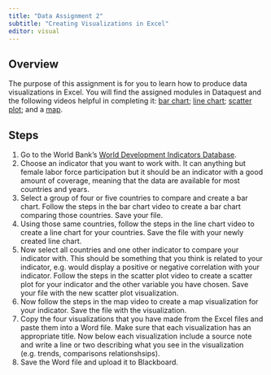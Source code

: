 ```yaml
---
title: "Data Assignment 2"
subtitle: "Creating Visualizations in Excel"
editor: visual
---
```


## Overview

The purpose of this assignment is for you to learn how to produce data
visualizations in Excel. You will find the assigned modules in Dataquest
and the following videos helpful in completing it: [bar
chart](https://www.youtube.com/watch?v=G9vKgrtDZ-w&t=21s); [line
chart](https://www.youtube.com/watch?v=YOpwcihO-iY&t=66s); [scatter
plot](https://www.youtube.com/watch?v=NDszBjbvSFA&t=29s); and a
[map](https://www.youtube.com/watch?v=ixjWeXbYVl0&t=98s).

## Steps

1.  Go to the World Bank's [World Development Indicators
    Database](https://databank.worldbank.org/source/world-development-indicators).
2.  Choose an indicator that you want to work with. It can anything but
    female labor force participation but it should be an indicator with
    a good amount of coverage, meaning that the data are available for
    most countries and years.
3.  Select a group of four or five countries to compare and create a bar
    chart. Follow the steps in the bar chart video to create a bar chart
    comparing those countries. Save your file.
4.  Using those same countries, follow the steps in the line chart video
    to create a line chart for your countries. Save the file with your
    newly created line chart.
5.  Now select all countries and one other indicator to compare your
    indicator with. This should be something that you think is related
    to your indicator, e.g. would display a positive or negative
    correlation with your indicator. Follow the steps in the scatter
    plot video to create a scatter plot for your indicator and the other
    variable you have chosen. Save your file with the new scatter plot
    visualization.
6.  Now follow the steps in the map video to create a map visualization
    for your indicator. Save the file with the visualization.
7.  Copy the four visualizations that you have made from the Excel files
    and paste them into a Word file. Make sure that each visualization
    has an appropriate title. Now below each visualization include a
    source note and write a line or two describing what you see in the
    visualization (e.g. trends, comparisons relationshsips).
8.  Save the Word file and upload it to Blackboard.
